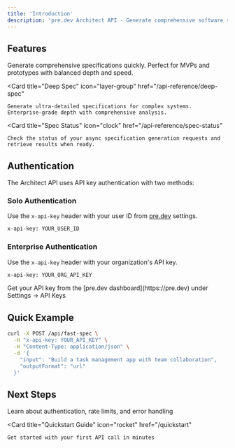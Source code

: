 ```yaml
---
title: 'Introduction'
description: 'pre.dev Architect API - Generate comprehensive software specifications for coding agents'
---
```



## Features

<CardGroup cols={3}>
  <Card 
    title="Fast Spec" 
    icon="bolt"
    href="/api-reference/fast-spec"
  >
    Generate comprehensive specifications quickly. Perfect for MVPs and prototypes with balanced depth and speed.
  </Card>
  
  <Card 
    title="Deep Spec" 
    icon="layer-group"
    href="/api-reference/deep-spec"
  >
    Generate ultra-detailed specifications for complex systems. Enterprise-grade depth with comprehensive analysis.
  </Card>
  
  <Card 
    title="Spec Status" 
    icon="clock"
    href="/api-reference/spec-status"
  >
    Check the status of your async specification generation requests and retrieve results when ready.
  </Card>
</CardGroup>


## Authentication

The Architect API uses API key authentication with two methods:

### Solo Authentication

Use the `x-api-key` header with your user ID from [pre.dev](https://pre.dev) settings.

```bash
x-api-key: YOUR_USER_ID
```

### Enterprise Authentication

Use the `x-api-key` header with your organization's API key.

```bash
x-api-key: YOUR_ORG_API_KEY
```

<Info>
  Get your API key from the [pre.dev dashboard](https://pre.dev) under Settings → API Keys
</Info>

## Quick Example

```bash
curl -X POST /api/fast-spec \
  -H "x-api-key: YOUR_API_KEY" \
  -H "Content-Type: application/json" \
  -d '{
    "input": "Build a task management app with team collaboration",
    "outputFormat": "url"
  }'
```

## Next Steps

<CardGroup cols={2}>
  <Card 
    title="API Overview" 
    icon="book"
    href="/api-reference/overview"
  >
    Learn about authentication, rate limits, and error handling
  </Card>
  
  <Card 
    title="Quickstart Guide" 
    icon="rocket"
    href="/quickstart"
  >
    Get started with your first API call in minutes
  </Card>
</CardGroup>
